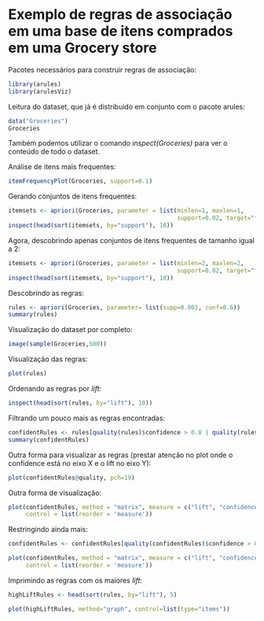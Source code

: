 Exemplo de regras de associação em uma base de itens comprados em uma Grocery store
===================================================================================

Pacotes necessários para construir regras de associação:

```r
library(arules)
library(arulesViz)
```

Leitura do dataset, que já é distribuido em conjunto com o pacote arules:

````r
data("Groceries")
Groceries
````

Também podemos utilizar o comando *inspect(Groceries)* para ver o conteúdo de todo o dataset. 

Análise de itens mais frequentes:

```r
itemFrequencyPlot(Groceries, support=0.1)
```

Gerando conjuntos de itens frequentes:

```r
itemsets <- apriori(Groceries, parameter = list(minlen=1, maxlen=1,
                                                support=0.02, target="frequent itemsets"))
inspect(head(sort(itemsets, by="support"), 10))
```

Agora, descobrindo apenas conjuntos de itens frequentes de tamanho igual a 2:

```r
itemsets <- apriori(Groceries, parameter = list(minlen=2, maxlen=2,
                                                support=0.02, target="frequent itemsets"))
inspect(head(sort(itemsets, by="support"), 10))
```

Descobrindo as regras:

````r
rules <- apriori(Groceries, parameter= list(supp=0.001, conf=0.6))
summary(rules)
````

Visualização do dataset por completo:

```r
image(sample(Groceries,500))
```

Visualização das regras:

```r
plot(rules)
```

Ordenando as regras por *lift*:

```r
inspect(head(sort(rules, by="lift"), 10))
```

Filtrando um pouco mais as regras encontradas:

```r
confidentRules <- rules[quality(rules)$confidence > 0.8 | quality(rules)$lift > 10]
summary(confidentRules)
```

Outra forma para visualizar as regras (prestar atenção no plot onde o confidence está no
eixo X e o lift no eixo Y):

```r
plot(confidentRules@quality, pch=19)
```

Outra forma de visualização:

```r
plot(confidentRules, method = "matrix", measure = c("lift", "confidence"),
     control = list(reorder = 'measure'))
```

Restringindo ainda mais:

```r
confidentRules <- confidentRules[quality(confidentRules)$confidence > 0.9]
```

```r
plot(confidentRules, method = "matrix", measure = c("lift", "confidence"),
     control = list(reorder = 'measure'))
```

Imprimindo as regras com os maiores *lift*:

```r
highLiftRules <- head(sort(rules, by="lift"), 5)
```


```r
plot(highLiftRules, method="graph", control=list(type="items"))
```